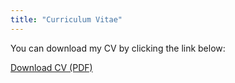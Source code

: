 ```yaml
---
title: "Curriculum Vitae"
---
```


You can download my CV by clicking the link below:

[Download CV (PDF)](CV.pdf){target="_blank"}










